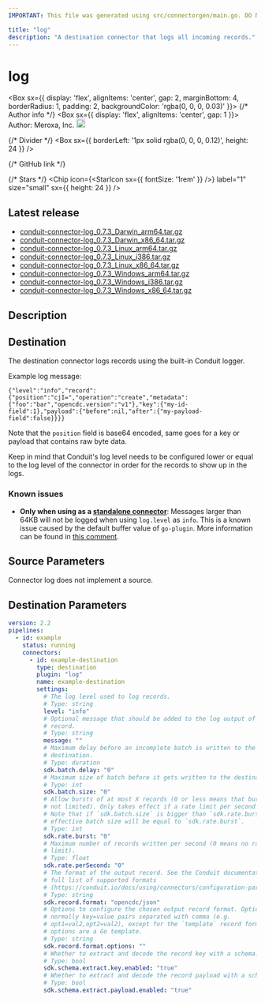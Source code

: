 ```yaml
---
IMPORTANT: This file was generated using src/connectorgen/main.go. DO NOT EDIT.

title: "log"
description: "A destination connector that logs all incoming records."
---
```



# log

<Box sx={{
  display: 'flex',
  alignItems: 'center',
  gap: 2,
  marginBottom: 4,
  borderRadius: 1,
  padding: 2,
  backgroundColor: 'rgba(0, 0, 0, 0.03)'
}}>
  {/* Author info */}
  <Box sx={{ display: 'flex', alignItems: 'center', gap: 1 }}>
    <span>Author: Meroxa, Inc.</span>
    <Tooltip title="Created by the Conduit team">
      <img src='/img/conduit/conduit-ring.png' width='18' alt="Conduit team logo" />
    </Tooltip>
  </Box>

  {/* Divider */}
  <Box sx={{ borderLeft: '1px solid rgba(0, 0, 0, 0.12)', height: 24 }} />

  {/* GitHub link */}
  <Link
    href="https://github.com/ConduitIO/conduit-connector-log"
    target="_blank"
    sx={{
      display: 'flex',
      alignItems: 'center',
      gap: 0.5,
      color: 'inherit',
      textDecoration: 'none',
      '&:hover': {
        textDecoration: 'underline'
      }
    }}
  >
    <GitHubIcon sx={{ fontSize: '1.5rem' }} />
  </Link>

  {/* Stars */}
  <Chip
    icon={<StarIcon sx={{ fontSize: '1rem' }} />}
    label="1"
    size="small"
    sx={{ height: 24 }}
  />
</Box>

## Latest release

- [conduit-connector-log_0.7.3_Darwin_arm64.tar.gz](https://conduit.gateway.scarf.sh/connector/download/ConduitIO/conduit-connector-log/releases/download/v0.7.3/conduit-connector-log_0.7.3_Darwin_arm64.tar.gz)
- [conduit-connector-log_0.7.3_Darwin_x86_64.tar.gz](https://conduit.gateway.scarf.sh/connector/download/ConduitIO/conduit-connector-log/releases/download/v0.7.3/conduit-connector-log_0.7.3_Darwin_x86_64.tar.gz)
- [conduit-connector-log_0.7.3_Linux_arm64.tar.gz](https://conduit.gateway.scarf.sh/connector/download/ConduitIO/conduit-connector-log/releases/download/v0.7.3/conduit-connector-log_0.7.3_Linux_arm64.tar.gz)
- [conduit-connector-log_0.7.3_Linux_i386.tar.gz](https://conduit.gateway.scarf.sh/connector/download/ConduitIO/conduit-connector-log/releases/download/v0.7.3/conduit-connector-log_0.7.3_Linux_i386.tar.gz)
- [conduit-connector-log_0.7.3_Linux_x86_64.tar.gz](https://conduit.gateway.scarf.sh/connector/download/ConduitIO/conduit-connector-log/releases/download/v0.7.3/conduit-connector-log_0.7.3_Linux_x86_64.tar.gz)
- [conduit-connector-log_0.7.3_Windows_arm64.tar.gz](https://conduit.gateway.scarf.sh/connector/download/ConduitIO/conduit-connector-log/releases/download/v0.7.3/conduit-connector-log_0.7.3_Windows_arm64.tar.gz)
- [conduit-connector-log_0.7.3_Windows_i386.tar.gz](https://conduit.gateway.scarf.sh/connector/download/ConduitIO/conduit-connector-log/releases/download/v0.7.3/conduit-connector-log_0.7.3_Windows_i386.tar.gz)
- [conduit-connector-log_0.7.3_Windows_x86_64.tar.gz](https://conduit.gateway.scarf.sh/connector/download/ConduitIO/conduit-connector-log/releases/download/v0.7.3/conduit-connector-log_0.7.3_Windows_x86_64.tar.gz)

## Description

## Destination

The destination connector logs records using the built-in Conduit logger.

Example log message:

```
{"level":"info","record":{"position":"cjI=","operation":"create","metadata":{"foo":"bar","opencdc.version":"v1"},"key":{"my-id-field":1},"payload":{"before":nil,"after":{"my-payload-field":false}}}}
```

Note that the `position` field is base64 encoded, same goes for a key or payload
that contains raw byte data.

Keep in mind that Conduit's log level needs to be configured lower or equal to
the log level of the connector in order for the records to show up in the logs.

### Known issues

- **Only when using as a [standalone connector](https://conduit.io/docs/core-concepts#standalone-connector)**: Messages larger than 64KB will not be logged when using `log.level` as `info`.
  This is a known issue caused by the default buffer value of `go-plugin`. More information can be found in [this comment](https://github.com/ConduitIO/conduit-connector-log/issues/81#issuecomment-2904224580).


## Source Parameters

Connector log does not implement a source.

## Destination Parameters

```yaml
version: 2.2
pipelines:
  - id: example
    status: running
    connectors:
      - id: example-destination
        type: destination
        plugin: "log"
        name: example-destination
        settings:
          # The log level used to log records.
          # Type: string
          level: "info"
          # Optional message that should be added to the log output of every
          # record.
          # Type: string
          message: ""
          # Maximum delay before an incomplete batch is written to the
          # destination.
          # Type: duration
          sdk.batch.delay: "0"
          # Maximum size of batch before it gets written to the destination.
          # Type: int
          sdk.batch.size: "0"
          # Allow bursts of at most X records (0 or less means that bursts are
          # not limited). Only takes effect if a rate limit per second is set.
          # Note that if `sdk.batch.size` is bigger than `sdk.rate.burst`, the
          # effective batch size will be equal to `sdk.rate.burst`.
          # Type: int
          sdk.rate.burst: "0"
          # Maximum number of records written per second (0 means no rate
          # limit).
          # Type: float
          sdk.rate.perSecond: "0"
          # The format of the output record. See the Conduit documentation for a
          # full list of supported formats
          # (https://conduit.io/docs/using/connectors/configuration-parameters/output-format).
          # Type: string
          sdk.record.format: "opencdc/json"
          # Options to configure the chosen output record format. Options are
          # normally key=value pairs separated with comma (e.g.
          # opt1=val2,opt2=val2), except for the `template` record format, where
          # options are a Go template.
          # Type: string
          sdk.record.format.options: ""
          # Whether to extract and decode the record key with a schema.
          # Type: bool
          sdk.schema.extract.key.enabled: "true"
          # Whether to extract and decode the record payload with a schema.
          # Type: bool
          sdk.schema.extract.payload.enabled: "true"
```
